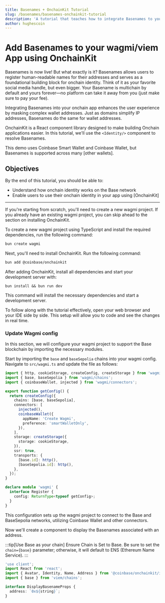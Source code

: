 ```yaml
---
title: Basenames + OnchainKit Tutorial
slug: /basenames/basenames-onchainkit-tutorial
description: 'A tutorial that teaches how to integrate Basenames to your wagmi/viem App using OnchainKit'
author: hughescoin
---
```


# Add Basenames to your wagmi/viem App using OnchainKit

Basenames is now live! But what exactly is it? Basenames allows users to register human-readable names for their addresses and serves as a foundational building block for onchain identity. Think of it as your favorite social media handle, but even bigger. Your Basename is multichain by default and yours forever—no platform can take it away from you (just make sure to pay your fee).

Integrating Basenames into your onchain app enhances the user experience by masking complex wallet addresses. Just as domains simplify IP addresses, Basenames do the same for wallet addresses.

OnchainKit is a React component library designed to make building Onchain applications easier. In this tutorial, we'll use the `<Identity/>` component to resolve Basenames.

This demo uses Coinbase Smart Wallet and Coinbase Wallet, but Basenames is supported across many [other wallets].

## Objectives

By the end of this tutorial, you should be able to:

- Understand how onchain identity works on the Base network
- Enable users to use their onchain identity in your app using [OnchainKit]

---

If you're starting from scratch, you'll need to create a new wagmi project. If you already have an existing wagmi project, you can skip ahead to the section on installing OnchainKit.

To create a new wagmi project using TypeScript and install the required dependencies, run the following command:

```bash
bun create wagmi
```

Next, you'll need to install OnchainKit. Run the following command:

```bash
bun add @coinbase/onchainkit
```

After adding OnchainKit, install all dependencies and start your development server with:

```
bun install && bun run dev
```

This command will install the necessary dependencies and start a development server.

To follow along with the tutorial effectively, open your web browser and your IDE side by side. This setup will allow you to code and see the changes in real time.

### Update Wagmi config

In this section, we will configure your wagmi project to support the Base blockchain by importing the necessary modules.

Start by importing the `base` and `baseSepolia` chains into your wagmi config. Navigate to `src/wagmi.ts` and update the file as follows:

```typescript filename="wagmi.ts"
import { http, cookieStorage, createConfig, createStorage } from 'wagmi';
import { base, baseSepolia } from 'wagmi/chains';
import { coinbaseWallet, injected } from 'wagmi/connectors';

export function getConfig() {
  return createConfig({
    chains: [base, baseSepolia],
    connectors: [
      injected(),
      coinbaseWallet({
        appName: 'Create Wagmi',
        preference: 'smartWalletOnly',
      }),
    ],
    storage: createStorage({
      storage: cookieStorage,
    }),
    ssr: true,
    transports: {
      [base.id]: http(),
      [baseSepolia.id]: http(),
    },
  });
}

declare module 'wagmi' {
  interface Register {
    config: ReturnType<typeof getConfig>;
  }
}
```

This configuration sets up the wagmi project to connect to the Base and BaseSepolia networks, utilizing Coinbase Wallet and other connectors.

Now we'll create a component to display the Basenames associated with an address.

:::tip[Use Base as your chain]
Ensure Chain is Set to Base. Be sure to set the `chain={base}` parameter; otherwise, it will default to ENS (Ethereum Name Service).
:::

```typescript filename="src/components/basename.tsx"
'use client';
import React from 'react';
import { Avatar, Identity, Name, Address } from '@coinbase/onchainkit/identity';
import { base } from 'viem/chains';

interface DisplayBasenameProps {
  address: `0x${string}`;
}
